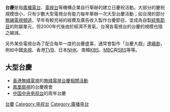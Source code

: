 {{Original research|time=2021-08-25T14:30:52+00:00}}
'''台慶'''是指[[廣播電台|廣播電台]]、[[電視台|電視台]]等機構企業自行舉辦的建立日慶祝活動。大部分的慶祝規模很小，只有少數大型電視台有能力每年舉辦一次大型台慶活動；如台灣的部分[[地面電視|無線電視頻道]]，早年有較充裕的經費及廣告收入製作台慶節目，並成為自製[[綜藝節目|綜藝節目]]的附屬單元，但2000年代後由於經濟不景氣，台灣各電視台的台慶的規模也隨之縮減。

另外某些電視台為了配合每年一度的台慶盛事，通常會製作「台慶大戲」[[連續劇|連續劇]]，例如中國[[中國中央電視台|央視]]、香港[[電視廣播有限公司|TVB]]、日本[[日本放送協會|NHK]]、南韓[[韓國放送公社|KBS]]、[[文化廣播_(韓國)|MBC]]與[[SBS_(韓國)|SBS]]等等。

== 大型台慶 ==
*[[香港|香港]][[無綫電視|無綫電視]]的[[無綫電視台慶相關活動|無綫電視台慶相關活動]]
*[[鳳凰衛視|鳳凰衛視]]的台慶晚會
*[[中国中央电视台|中国中央电视台]]的周年台慶

{{社會小作品}}

[[Category:台慶|]]
[[Category:电视台|Category:电视台]]
[[Category:廣播电台|Category:廣播电台]]
